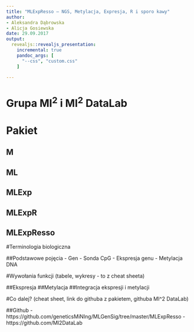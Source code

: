 ```yaml
---
title: "MLExpResso – NGS, Metylacja, Expresja, R i sporo kawy"
author: 
- Aleksandra Dąbrowska
- Alicja Gosiewska
date: 29.09.2017
output: 
  revealjs::revealjs_presentation:
    incremental: true
    pandoc_args: [
      "--css", "custom.css"
    ]
    
---
```

  
# Grupa MI<sup>2</sup> i MI<sup>2</sup> DataLab
  
# Pakiet

## M
## ML
## MLExp
## MLExpR
## MLExpResso

#Terminologia biologiczna

##Podstawowe pojęcia
- Gen 
- Sonda CpG
- Ekspresja genu
- Metylacja DNA

#Wywołania funkcji
(tabele, wykresy - to z cheat sheeta)

##Ekspresja
##Metylacja
##Integracja ekspresji i metylacji

#Co dalej?
(cheat sheet, link do githuba z pakietem, githuba MI^2 DataLab)

##Github
- https://github.com/geneticsMiNIng/MLGenSig/tree/master/MLExpResso
- https://github.com/MI2DataLab